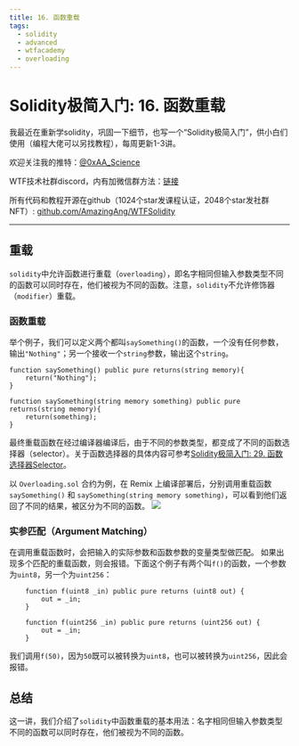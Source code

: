 ```yaml
---
title: 16. 函数重载
tags:
  - solidity
  - advanced
  - wtfacademy
  - overloading
---
```



# Solidity极简入门: 16. 函数重载

<QuizProgress lessonId={SOLIDITY_ADVANCED_LESSON_ID_1}></QuizProgress>

我最近在重新学solidity，巩固一下细节，也写一个“Solidity极简入门”，供小白们使用（编程大佬可以另找教程），每周更新1-3讲。

欢迎关注我的推特：[@0xAA_Science](https://twitter.com/0xAA_Science)

WTF技术社群discord，内有加微信群方法：[链接](https://discord.gg/5akcruXrsk)

所有代码和教程开源在github（1024个star发课程认证，2048个star发社群NFT）: [github.com/AmazingAng/WTFSolidity](https://github.com/AmazingAng/WTFSolidity)

-----

## 重载
`solidity`中允许函数进行重载（`overloading`），即名字相同但输入参数类型不同的函数可以同时存在，他们被视为不同的函数。注意，`solidity`不允许修饰器（`modifier`）重载。
### 函数重载
举个例子，我们可以定义两个都叫`saySomething()`的函数，一个没有任何参数，输出`"Nothing"`；另一个接收一个`string`参数，输出这个`string`。

```solidity
function saySomething() public pure returns(string memory){
    return("Nothing");
}

function saySomething(string memory something) public pure returns(string memory){
    return(something);
}
```

最终重载函数在经过编译器编译后，由于不同的参数类型，都变成了不同的函数选择器（selector）。关于函数选择器的具体内容可参考[Solidity极简入门: 29. 函数选择器Selector](https://github.com/AmazingAng/WTFSolidity/tree/main/29_Selector)。

以 `Overloading.sol` 合约为例，在 Remix 上编译部署后，分别调用重载函数 `saySomething()` 和 `saySomething(string memory something)`，可以看到他们返回了不同的结果，被区分为不同的函数。
![](./img/16-1.jpg)

### 实参匹配（Argument Matching）
在调用重载函数时，会把输入的实际参数和函数参数的变量类型做匹配。
如果出现多个匹配的重载函数，则会报错。下面这个例子有两个叫`f()`的函数，一个参数为`uint8`，另一个为`uint256`：
```solidity
    function f(uint8 _in) public pure returns (uint8 out) {
        out = _in;
    }

    function f(uint256 _in) public pure returns (uint256 out) {
        out = _in;
    }
```
我们调用`f(50)`，因为`50`既可以被转换为`uint8`，也可以被转换为`uint256`，因此会报错。

## 总结
这一讲，我们介绍了`solidity`中函数重载的基本用法：名字相同但输入参数类型不同的函数可以同时存在，他们被视为不同的函数。

<QuizForm lessonId={SOLIDITY_ADVANCED_LESSON_ID_1}></QuizForm>
